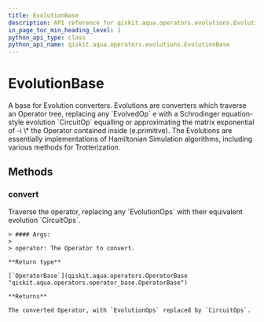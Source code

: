 ```yaml
---
title: EvolutionBase
description: API reference for qiskit.aqua.operators.evolutions.EvolutionBase
in_page_toc_min_heading_level: 1
python_api_type: class
python_api_name: qiskit.aqua.operators.evolutions.EvolutionBase
---
```


# EvolutionBase

<Class id="qiskit.aqua.operators.evolutions.EvolutionBase" isDedicatedPage={true} github="https://github.com/qiskit-community/qiskit-aqua/tree/stable/0.7/qiskit/aqua/operators/evolutions/evolution_base.py" signature="EvolutionBase">
  A base for Evolution converters. Evolutions are converters which traverse an Operator tree, replacing any `EvolvedOp` e with a Schrodinger equation-style evolution `CircuitOp` equalling or approximating the matrix exponential of -i \* the Operator contained inside (e.primitive). The Evolutions are essentially implementations of Hamiltonian Simulation algorithms, including various methods for Trotterization.

  ## Methods

  ### convert

  <Function id="qiskit.aqua.operators.evolutions.EvolutionBase.convert" signature="EvolutionBase.convert(operator)">
    Traverse the operator, replacing any `EvolutionOps` with their equivalent evolution `CircuitOps`.

    > #### Args:
    >
    > operator: The Operator to convert.

    **Return type**

    [`OperatorBase`](qiskit.aqua.operators.OperatorBase "qiskit.aqua.operators.operator_base.OperatorBase")

    **Returns**

    The converted Operator, with `EvolutionOps` replaced by `CircuitOps`.
  </Function>
</Class>

